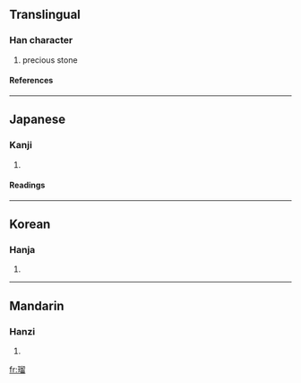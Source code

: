 ==Translingual==
===Han character===
{{Han char|rn=96|rad=玉|as=10|sn=14|four=|canj=一土竹竹田 (MGHHW)}}
# precious stone
====References====
{{Han ref|kx=0738.190|dkj=21143|dj=1149.040|hdz=21132.040|uh=7460|ud=29792}}

----
==Japanese==
===Kanji===
{{ja-kanji|grade=|rs=玉10}}
# {{defn|Japanese}} 
====Readings====
{{ja-readings|on=[[りゅう]] (ryū), [[る]] (ru)|kun=|nanori=}}

----
==Korean==
===Hanja===
{{ko-hanja|hangeul=류>유|eumhun=|rv=ryu>yu|mr=ryu>yu|y=lyu>yu}}
# {{defn|Korean}}

----
==Mandarin==
===Hanzi===
{{cmn-hanzi|pin=[[liú]] ([[liu2]])|wg=liu<sup>2</sup>}}
# {{defn|Mandarin}}

[[fr:瑠]]